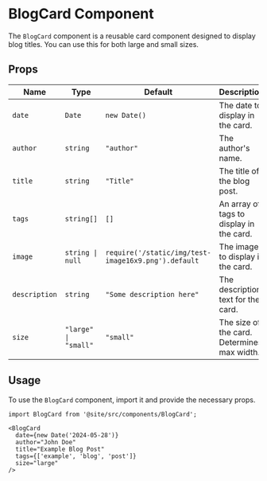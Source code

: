 
# BlogCard Component

The `BlogCard` component is a reusable card component designed to display blog titles. You can use this for both large and small sizes.

## Props

| Name         | Type                    | Default                                              | Description                                 |
|--------------|-------------------------|------------------------------------------------------|---------------------------------------------|
| `date`       | `Date`                  | `new Date()`                                         | The date to display in the card.            |
| `author`     | `string`                | `"author"`                                           | The author's name.                          |
| `title`      | `string`                | `"Title"`                                            | The title of the blog post.                 |
| `tags`       | `string[]`              | `[]`                                                 | An array of tags to display in the card.    |
| `image`      | `string \| null`        | `require('/static/img/test-image16x9.png').default`  | The image to display in the card.           |
| `description`| `string`                | `"Some description here"`                            | The description text for the card.          |
| `size`       | `"large" \| "small"`    | `"small"`                                            | The size of the card. Determines max width. |


## Usage

To use the `BlogCard` component, import it and provide the necessary props.

```tsx
import BlogCard from '@site/src/components/BlogCard';

<BlogCard
  date={new Date('2024-05-28')}
  author="John Doe"
  title="Example Blog Post"
  tags={['example', 'blog', 'post']}
  size="large"
/>
```